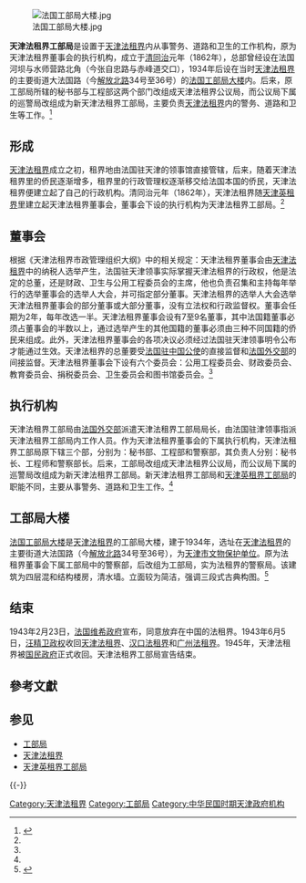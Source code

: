 [[File:法国工部局大楼.jpg|right]]

'''天津法租界工部局'''是设置于[[天津法租界|天津法租界]]内从事警务、道路和卫生的工作机构，原为天津法租界董事会的执行机构，成立于[[清朝|清]][[同治|同治]]元年（1862年），总部曾经设在法国河坝与水师营路北角（今张自忠路与赤峰道交口），1934年后设在当时[[天津法租界|天津法租界]]的主要街道大法国路（今[[解放北路|解放北路]]34号至36号）的[[法国工部局大楼|法国工部局大楼]]内。后来，原工部局所辖的秘书部与工程部这两个部门改组成天津法租界公议局，而公议局下属的巡警局改组成为新天津法租界工部局，主要负责[[天津法租界|天津法租界]]内的警务、道路和卫生等工作。<ref name=autogenerated1>{{Cite web |url=http://www.tjdfz.org.cn/tjtz/zjz/xzjg/index.shtml |title=天津地方志 > 天津通志 > 租界志 > 行政机构 |access-date=2011-08-29 |archive-url=https://web.archive.org/web/20140821144946/http://www.tjdfz.org.cn/tjtz/zjz/xzjg/index.shtml |archive-date=2014-08-21 |dead-url=yes }}</ref>

== 形成 ==
[[天津法租界|天津法租界]]成立之初，租界地由法国驻天津的领事馆直接管辖，后来，随着天津法租界里的侨民逐渐增多，租界里的行政管理权逐渐移交给法国本国的侨民，天津法租界便建立起了自己的行政机构。清同治元年（1862年），天津法租界随[[天津英租界|天津英租界]]里建立起天津法租界董事会，董事会下设的执行机构为天津法租界工部局。<ref name=autogenerated1 />

== 董事会 ==
根据《天津法租界市政管理组织大纲》中的相关规定：天津法租界董事会由[[天津法租界|天津法租界]]中的纳税人选举产生，法国驻天津领事实际掌握天津法租界的行政权，他是法定的总董，还是财政、卫生与公用工程委员会的主席，他也负责召集和主持每年举行的选举董事会的选举人大会，并可指定部分董事。天津法租界的选举人大会选举天津法租界董事会的部分董事或大部分董事，没有立法权和行政监督权。董事会任期为2年，每年改选一半。天津法租界董事会设有7至9名董事，其中法国籍董事必须占董事会的半数以上，通过选举产生的其他国籍的董事必须由三种不同国籍的侨民来组成。此外，天津法租界董事会的各项决议必须经过法国驻天津领事明令公布才能通过生效。天津法租界的总董要受[[法国驻中国公使|法国驻中国公使]]的直接监督和[[法国外交部|法国外交部]]的间接监督。天津法租界董事会下设有六个委员会：公用工程委员会、财政委员会、教育委员会、捐税委员会、卫生委员会和图书馆委员会。<ref name=autogenerated1 />

== 执行机构 ==
天津法租界工部局由[[法国外交部|法国外交部]]派遣天津法租界工部局局长，由法国驻津领事指派天津法租界工部局内工作人员。作为天津法租界董事会的下属执行机构，天津法租界工部局原下辖三个部，分别为：秘书部、工程部和警察部，其负责人分别：秘书长、工程师和警察部长。后来，工部局改组成天津法租界公议局，而公议局下属的巡警局改组成为新天津法租界工部局。新天津法租界工部局和[[天津英租界工部局|天津英租界工部局]]的职能不同，主要从事警务、道路和卫生工作。<ref name=autogenerated1 />

== 工部局大楼 ==
{{文物保护单位
|级别 = 省级
|省区市 = 天津市
|名称 = [[法国工部局大楼|法国工部局大楼]]
|图片 = [[File:法国工部局大楼2.jpg|200px]]
|编号 = 
|分类 = 近现代建筑
|时代 = 1934年
|所在 = [[天津市|天津市]][[和平区_(天津市)|和平区]]
|登录 =
}}
{{Main|法国工部局大楼}}

[[法国工部局大楼|法国工部局大楼]]是[[天津法租界|天津法租界]]的工部局大楼，建于1934年，选址在[[天津法租界|天津法租界]]的主要街道大法国路（今[[解放北路|解放北路]]34号至36号），为[[天津市文物保护单位|天津市文物保护单位]]。原为法租界董事会下属工部局中的警察部，后改组为工部局，实为法租界的警察局。该建筑为四层混和结构楼房，清水墙。立面较为简洁，强调三段式古典构图。<ref>{{Cite web |url=http://club.city.travel.sohu.com/r-tianjin-3571979-0-0-0.html |title=法国工部局 |access-date=2011-08-29 |archive-date=2012-07-12 |archive-url=https://archive.is/20120712205047/http://club.city.travel.sohu.com/r-tianjin-3571979-0-0-0.html |dead-url=no }}</ref>

== 结束 ==
1943年2月23日，[[法国|法国]][[维希政府|维希政府]]宣布，同意放弃在中国的法租界。1943年6月5日，[[汪精卫政权|汪精卫政权]]收回[[天津法租界|天津法租界]]、[[汉口法租界|汉口法租界]]和[[广州法租界|广州法租界]]。1945年，天津法租界被[[国民政府|国民政府]]正式收回。天津法租界工部局宣告结束。

== 參考文獻 ==
{{Reflist|2}}

== 参见 ==
{{Portal box|法国|中华民国|天津}}
*[[工部局|工部局]]
*[[天津法租界|天津法租界]]
*[[天津英租界工部局|天津英租界工部局]]

{{-}}
{{原天津租界行政机构}}
{{天津近代历史文化专题}}

[[Category:天津法租界|Category:天津法租界]]
[[Category:工部局|Category:工部局]]
[[Category:中华民国时期天津政府机构|Category:中华民国时期天津政府机构]]